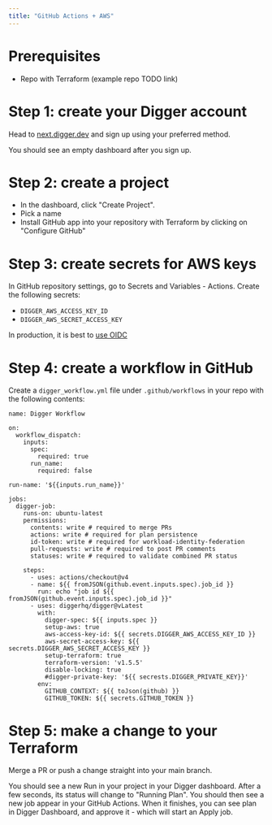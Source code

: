 ```yaml
---
title: "GitHub Actions + AWS"
---
```


# Prerequisites

- Repo with Terraform (example repo TODO link)

# Step 1: create your Digger account

Head to [next.digger.dev](https://next.digger.dev) and sign up using your preferred method.

You should see an empty dashboard after you sign up.

# Step 2: create a project

- In the dashboard, click "Create Project".
- Pick a name
- Install GitHub app into your repository with Terraform by clicking on "Configure GitHub"

# Step 3: create secrets for AWS keys

In GitHub repository settings, go to Secrets and Variables - Actions. Create the following secrets:

- `DIGGER_AWS_ACCESS_KEY_ID`
- `DIGGER_AWS_SECRET_ACCESS_KEY`

In production, it is best to [use OIDC](/ce/cloud-providers/authenticating-with-oidc-on-aws)

# Step 4: create a workflow in GitHub

Create a `digger_workflow.yml` file under `.github/workflows` in your repo with the following contents:

```
name: Digger Workflow

on:
  workflow_dispatch:
    inputs:
      spec:
        required: true
      run_name:
        required: false

run-name: '${{inputs.run_name}}'

jobs:
  digger-job:
    runs-on: ubuntu-latest
    permissions:
      contents: write # required to merge PRs
      actions: write # required for plan persistence
      id-token: write # required for workload-identity-federation
      pull-requests: write # required to post PR comments
      statuses: write # required to validate combined PR status

    steps:
      - uses: actions/checkout@v4
      - name: ${{ fromJSON(github.event.inputs.spec).job_id }}
        run: echo "job id ${{ fromJSON(github.event.inputs.spec).job_id }}"
      - uses: diggerhq/digger@vLatest
        with:
          digger-spec: ${{ inputs.spec }}
          setup-aws: true
          aws-access-key-id: ${{ secrets.DIGGER_AWS_ACCESS_KEY_ID }}
          aws-secret-access-key: ${{ secrets.DIGGER_AWS_SECRET_ACCESS_KEY }}
          setup-terraform: true
          terraform-version: 'v1.5.5'
          disable-locking: true
          #digger-private-key: '${{ secrests.DIGGER_PRIVATE_KEY}}'
        env:
          GITHUB_CONTEXT: ${{ toJson(github) }}
          GITHUB_TOKEN: ${{ secrets.GITHUB_TOKEN }}
```

# Step 5: make a change to your Terraform

Merge a PR or push a change straight into your main branch.

You should see a new Run in your project in your Digger dashboard. After a few seconds, its status will change to "Running Plan". You should then see a new job appear in your GitHub Actions. When it finishes, you can see plan in Digger Dashboard, and approve it - which will start an Apply job.
